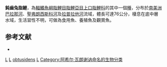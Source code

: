 {{Speciesbox 
| genus = Leporinus
| species = obtusidens
| authority = [[Achille_Valenciennes|Valenciennes]], 1837
| status = LC
| status_system = IUCN3.1
| synonyms = *''Curimatus obtusidens''<br /><small>Valenciennes, 1837</small>
*''Leporinus silvestrii''<br /><small>Boulenger, 1902</small>
*''Leporinus aguapeiensis''<br /><small>Amaral Campos, 1945</small>
}}
'''鈍齒兔脂鯉'''，為[[輻鰭魚綱|輻鰭魚綱]][[脂鯉目|脂鯉目]][[脂鯉亞目|脂鯉亞目]][[上口脂鯉科|上口脂鯉科]]的其中一個[[種|種]]，分布於[[南美洲|南美洲]][[巴拉那河|巴拉那河]]、[[聖弗朗西斯科河|聖弗朗西斯科河]]及[[拉普拉他河|拉普拉他河]]流域，體長可達76公分，棲息在底中層水域，生活習性不明，可做為食用魚、養殖魚及觀賞魚。

==参考文献==
{{refbegin}}
*{{FishBase_species|genus=Leporinus|species=obtusidens|year=2013|month=9}}
{{refend}}
{{Taxonbar}}

[[Category:觀賞魚|L]]
[[Category:食用魚|L]]
[[Category:兔脂鯉屬|obtusidens]]
[[Category:1847年描述的魚類|L]]
[[Category:阿希尔·瓦朗谢讷命名的生物分类|Category:阿希尔·瓦朗谢讷命名的生物分类]]